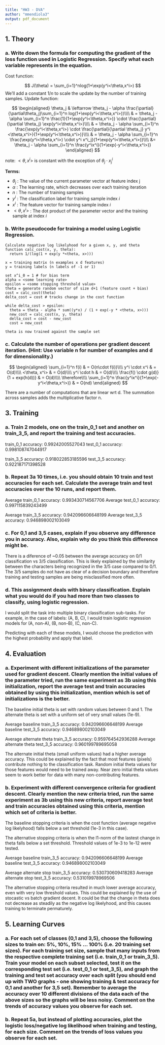 ```yaml
---
title: "HW3 - DVA"
author: "mmendiola3"
output: pdf_document
---
```


## 1. Theory

### a. Write down the formula for computing the gradient of the loss function used in Logistic Regression. Specify what each variable represents in the equation. 

Cost function:

$$
J(\theta) = \sum_{i=1}^nlog(1+\exp(y^i<\theta,x^i>)
$$
We'll add a constant $1/n$ to scale the update by the number of training samples.
Update function:

$$
\begin{aligned}
\theta_j & \leftarrow \theta_j - \alpha \frac{\partial}{\partial\theta_j}\sum_{i=1}^n log(1+\exp(y^i<\theta,x^i>))\\\\
& = \theta_j - \alpha \sum_{i=1}^n \frac{1}{1+\exp(y^i<\theta,x^i>)} \cdot \frac{\partial}{\partial \theta_j} \exp(y^i<\theta,x^i>)\\\\
& = \theta_j - \alpha \sum_{i=1}^n \frac{\exp(y^i<\theta,x^i>) \cdot \frac{\partial}{\partial \theta_j} y^i <\theta,x^i>}{1+\exp(y^i<\theta,x^i>)}\\\\
& = \theta_j - \alpha \sum_{i=1}^n \frac{\exp(y^i<\theta,x^i>) \cdot y^i x^i_j}{1+\exp(y^i<\theta,x^i>)}\\\\
&= \theta_j - \alpha \sum_{i=1}^n \frac{y^ix^i}{1+\exp(-y^i<\theta,x^i>)}
\end{aligned}
$$

note: $<\theta, x^i>$ is constant with the exception of $\theta_j \cdot x_j^i$

**Terms:**

- $\theta_j$ : The value of the current parameter vector at feature index j
- $\alpha$ : The learning rate, which decreases over each training iteration
- $n$ : The number of training samples
- $y^i$ : The classification label for training sample index $i$
- $x^i$ : The feature vector for training sample index $i$
- $<\theta, x^i>$ : The dot product of the parameter vector and the training sample at index $i$


### b. Write pseudocode for training a model using Logistic Regression. 

```psudo
Calculate negative log likelyhood for a given x, y, and theta
function calc_cost(x, y, theta):
  return 1/(log(1 + exp(y *<theta, x>)))

x = training matrix (n examples x d features)
y = training labels (n labels of -1 or 1)

set x^i_0 = 1 # for bias term
alpha = <some learning rate>
epsilon = <some stopping threshold value>
theta = generate random vector of size d+1 (feature count + bias)
cost = calc_cost(theta)
delta_cost = cost # tracks change in the cost function

while delta_cost > epsilon:
  theta = theta - alpha * sum((y*x) / (1 + exp(-y * <theta, x>)))
  new_cost = calc_cost(x, y, theta)
  delta_cost = cost - new_cost 
  cost = new_cost
  
theta is now trained against the sample set
 ``` 


### c. Calculate the number of operations per gradient descent iteration. (Hint: Use variable n for number of examples and d for dimensionality.) 


$$
\begin{aligned}
\sum_{i=1}^n f(i) & = O(n\cdot f(i))\\\\
y^i \cdot x^i & = O(d)\\\\
<\theta, x^i> & = O(d)\\\\
y^i \cdot h & = O(d)\\\\
\frac{f() \cdot g(d)}{1 + exp(h(d))} & = O(d)\\\\
\therefore\\\\
\sum_{i=1}^n \frac{y^ix^i}{1+\exp(-y^i<\theta,x^i>)} & = O(nd)
\end{aligned}
$$

There are a number of computations that are linear wrt d. The summation across samples adds the multiplicative factor n.

## 3. Training 
 
### a. Train 2 models, one on the train_0_1 set and another on train_3_5, and report the training and test accuracies. 

train_0_1 accuracy:  0.99242005527043
test_0_1 accuracy:  0.998108747044917

train_3_5 accuracy:  0.918022853185596
test_3_5 accuracy:  0.922187171398528

### b. Repeat 3a 10 times, i.e. you should obtain 10 train and test accuracies for each set. Calculate the average train and test accuracies over the 10 runs, and report them. 

Average train_0_1 accuracy:  0.993430714567706
Average test_0_1 accuracy:  0.997115839243499

Average train_3_5 accuracy:  0.942096606648199
Average test_3_5 accuracy:  0.946898002103049

### c. For 0,1 and 3,5 cases, explain if you observe any difference you in accuracy. Also, explain why do you think this difference might be.

There is a diference of ~0.05 between the average accuracy on 0/1 classification vs 3/5 classification. This is likely explained by the similarity between the characters being recognized in the 3/5 case compared to 0/1. The 3/5 samples do not have as clear of a decision boundary and therefore training and testing samples are being misclassified more often.


### d. This assignment deals with binary classification. Explain what you would do if you had more than two classes to classify, using logistic regression. 

I would split the task into multiple binary classification sub-tasks. For example, in the case of labels: (A, B, C), I would train logistic regression models for (A, non-A), (B, non-B), (C, non-C).

Predicting with each of these models, I would choose the prediction with the highest probability and apply that label.


## 4. Evaluation 
 
### a. Experiment with different initializations of the parameter used for gradient descent. Clearly mention the initial values of the parameter tried, run the same experiment as 3b using this initialization, report the average test and train accuracies obtained by using this initialization, mention which is set of initializations is the better. 

The baseline initial theta is set with random values between 0 and 1. The alternate theta is set with a uniform set of very small values (1e-9).

Average baseline train_3_5 accuracy:  0.942096606648199
Average baseline test_3_5 accuracy:  0.946898002103049

Average alternate theta train_3_5 accuracy: 0.959764542936288
Average alternate theta test_3_5 accuracy: 0.960199789695058

The alternate initial theta (small uniform values) had a higher average accuracy. This could be explained by the fact that most features (pixels) contribute nothing to the classification task. Random initial theta values for those features would need to be trained away. Near zero initial theta values seem to work better for data with many non-contributing features.


### b. Experiment with different convergence criteria for gradient descent. Clearly mention the new criteria tried, run the same experiment as 3b using this new criteria, report average test and train accuracies obtained using this criteria, mention which set of criteria is better. 

The baseline stopping criteria is when the cost function (average negative log likelyhood) falls below a set threshold (1e-3 in this case).

The alternative stopping criteria is when the l1-norm of the lastest change in theta falls below a set threshold. Threshold values of 1e-3 to 1e-12 were tested.

Average baseline train_3_5 accuracy:  0.942096606648199
Average baseline test_3_5 accuracy:  0.946898002103049

Average alternate stop train_3_5 accuracy: 0.530730609418283
Average alternate stop test_3_5 accuracy: 0.531019978969506

The alternative stopping criteria resulted in much lower average accuracy, even with very low threshold values. This could be explained by the use of stocastic vs batch gradient decent. It could be that the change in theta does not decrease as steadily as the negative log likelyhood, and this causes training to terminate permaturely.


## 5. Learning Curves 
 
### a. For each set of classes (0,1 and 3,5), choose the following sizes to train on: 5%, 10%, 15% ... 100% (i.e. 20 training set sizes). For each training set size, sample that many inputs from the respective complete training set (i.e. train_0_1 or train_3_5). Train your model on each subset selected, test it on the corresponding test set (i.e. test_0_1 or test_3_5), and graph the training and test set accuracy over each split (you should end up with TWO graphs - one showing training & test accuracy for 0,1 and another for 3,5 set). Remember to average the accuracy over 10 different divisions of the data each of the above sizes so the graphs will be less noisy. Comment on the trends of accuracy values you observe for each set. 

### b. Repeat 5a, but instead of plotting accuracies, plot the logistic loss/negative log likelihood when training and testing, for each size. Comment on the trends of loss values you observe for each set. 
